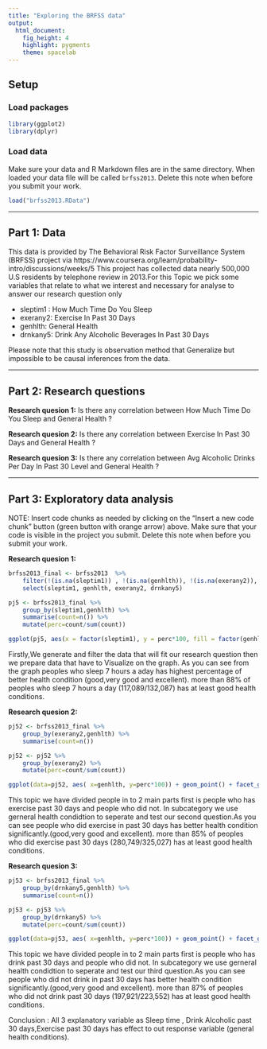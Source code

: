 ---
title: "Exploring the BRFSS data"
output: 
  html_document: 
    fig_height: 4
    highlight: pygments
    theme: spacelab
---

## Setup

### Load packages

```{r load-packages, message = FALSE}
library(ggplot2)
library(dplyr)
```

### Load data

Make sure your data and R Markdown files are in the same directory. When loaded
your data file will be called `brfss2013`. Delete this note when before you submit 
your work. 

```{r load-data}
load("brfss2013.RData")
```


* * *

## Part 1: Data
This data is provided by The Behavioral Risk Factor Surveillance System (BRFSS) project via https://www.coursera.org/learn/probability-intro/discussions/weeks/5
This project has collected data nearly 500,000 U.S residents by telephone review in 2013.For this Topic we pick some variables that relate to what we interest and necessary for analyse to answer our research question only

- sleptim1 : How Much Time Do You Sleep
- exerany2: Exercise In Past 30 Days
- genhlth: General Health
- drnkany5: Drink Any Alcoholic Beverages In Past 30 Days

Please note that this study is observation method that Generalize but impossible to be causal inferences from the data.

* * *

## Part 2: Research questions

**Research quesion 1:**
Is there any correlation between How Much Time Do You Sleep and General Health ?

**Research quesion 2:**
Is there any correlation between Exercise In Past 30 Days and General Health ?

**Research quesion 3:**
Is there any correlation between Avg Alcoholic Drinks Per Day In Past 30 Level and General Health ?


* * *

## Part 3: Exploratory data analysis

NOTE: Insert code chunks as needed by clicking on the "Insert a new code chunk" 
button (green button with orange arrow) above. Make sure that your code is visible
in the project you submit. Delete this note when before you submit your work.

**Research quesion 1:**

```{r}
brfss2013_final <- brfss2013  %>% 
	filter(!(is.na(sleptim1)) , !(is.na(genhlth)), !(is.na(exerany2)), !(is.na(drnkany5))) %>%
	select(sleptim1, genhlth, exerany2, drnkany5)

pj5 <- brfss2013_final %>%
	group_by(sleptim1,genhlth) %>%
	summarise(count=n()) %>%
	mutate(perc=count/sum(count))

ggplot(pj5, aes(x = factor(sleptim1), y = perc*100, fill = factor(genhlth))) +geom_bar(stat="identity", width = 0.7) +labs (x = "Sleep Time (hr)" , y = "Percentage" , title = "Sleep Time and Health Conditions")

```
Firstly,We generate and filter the data that will fit our research question then we prepare data that have to Visualize on the graph.
As you can see from the graph peoples who sleep 7 hours a aday has highest percentage of better health condition (good,very good and excellent).
more than 88% of peoples who sleep 7 hours a day (117,089/132,087) has at least good health conditions.

**Research quesion 2:**

```{r}
pj52 <- brfss2013_final %>%
	group_by(exerany2,genhlth) %>%
	summarise(count=n())

pj52 <- pj52 %>%
	group_by(exerany2) %>%
	mutate(perc=count/sum(count))

ggplot(data=pj52, aes( x=genhlth, y=perc*100)) + geom_point() + facet_grid(. ~  exerany2)+ labs (x = "General Health" , y = "Percentage" , subtitle = "Did you exercise past 30 days ?")
```
This topic we have divided people in to 2 main parts first is people who has exercise past 30 days and people who did not.
In subcategory we use gerneral health condidtion to seperate and test our second question.As you can see people who did exercise
in past 30 days has better health condition significantly.(good,very good and excellent).
more than 85% of peoples who did exercise past 30 days (280,749/325,027) has at least good health conditions.


**Research quesion 3:**

```{r}
pj53 <- brfss2013_final %>%
	group_by(drnkany5,genhlth) %>%
	summarise(count=n())

pj53 <- pj53 %>%
	group_by(drnkany5) %>%
	mutate(perc=count/sum(count))

ggplot(data=pj53, aes( x=genhlth, y=perc*100)) + geom_point() + facet_grid(. ~  drnkany5) + labs (x = "General Health" , y = "Percentage" , subtitle = "Did you drink past 30 days ?")

```
This topic we have divided people in to 2 main parts first is people who has drink past 30 days and people who did not.
In subcategory we use gerneral health condidtion to seperate and test our third question.As you can see people who did not
drink in past 30 days has better health condition significantly.(good,very good and excellent).
more than 87% of peoples who did not drink past 30 days (197,921/223,552) has at least good health conditions.

Conclusion : All 3 explanatory variable as Sleep time , Drink Alcoholic past 30 days,Exercise past 30 days has effect to out response variable (general health conditions).